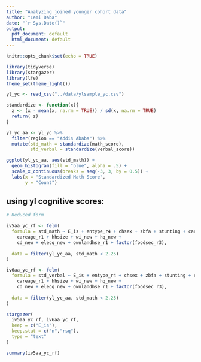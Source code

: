 ```yaml
---
title: "Analyzing joined younger cohort data"
author: "Lemi Daba"
date: "`r Sys.Date()`"
output:
  pdf_document: default
  html_document: default
---
```


```r
knitr::opts_chunk$set(echo = TRUE)
```

```r

library(tidyverse)
library(stargazer)
library(lfe)
theme_set(theme_light())

yl_yc <- read_csv("../data/ylsample_yc.csv")

standardize <- function(x){ 
  z <- (x - mean(x, na.rm = TRUE)) / sd(x, na.rm = TRUE) 
  return( z)
}

yl_yc_aa <- yl_yc %>% 
  filter(region == "Addis Ababa") %>% 
  mutate(std_math = standardize(math_score),
         std_verbal = standardize(verbal_score))

```

```r

ggplot(yl_yc_aa, aes(std_math)) +
  geom_histogram(fill = "blue", alpha = .5) +
  scale_x_continuous(breaks = seq(-3, 3, by = 0.5)) +
  labs(x = "Standardized Math Score",
       y = "Count")

```



## using yl cognitive scores:

```r

# Reduced form

iv5aa_yc_rf <- felm(
  formula = std_math ~ E_is + entype_r4 + chsex + zbfa + stunting + caredu_r1 + 
    careage_r1 + hhsize + wi_new + hq_new +  
    cd_new + elecq_new + ownlandhse_r1 + factor(foodsec_r3), 
  
  data = filter(yl_yc_aa, std_math < 2.25)
)

iv6aa_yc_rf <- felm(
  formula = std_verbal ~ E_is + entype_r4 + chsex + zbfa + stunting + caredu_r1 + 
    careage_r1 + hhsize + wi_new + hq_new +  
    cd_new + elecq_new + ownlandhse_r1 + factor(foodsec_r3), 
  
  data = filter(yl_yc_aa, std_math < 2.25)
)

stargazer(
  iv5aa_yc_rf, iv6aa_yc_rf,
  keep = c("E_is"),
  keep.stat = c("n","rsq"),
  type = "text"
)

```

```r

summary(iv5aa_yc_rf)

```

